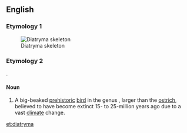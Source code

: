 {{also|Diatryma}}
==English==
{{wikipedia|Gastornis}}
{{wikispecies|Gastornis}}

===Etymology 1===
{{rfe|lang=en}}[[Image:Gastornis.jpg|thumb|Diatryma skeleton]]

===Etymology 2===
{{etyl|grc|en}} {{term|διατρήμα||canoe|tr=diatrēma|sc=polytonic|lang=grc}}.

====Noun====
{{en-noun}}

# A big-beaked [[prehistoric]] [[bird]] in the genus {{taxlink|Gastornis|genus|noshow=1}}, larger than the [[ostrich]], believed to have become extinct 15- to 25-million years ago due to a vast [[climate]] change.

[[et:diatryma]]